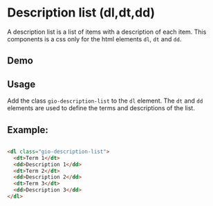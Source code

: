 
<Meta title="Components / Description list (dl,dt,dd) / README" />

# Description list (dl,dt,dd)

A description list is a list of items with a description of each item. This components is a css only for the html elements `dl`, `dt` and `dd`.


## Demo

<Story id="components-description-list-dl-dt-dd--default"/>

## Usage

Add the class `gio-description-list` to the `dl` element. The `dt` and `dd` elements are used to define the terms and descriptions of the list.

## Example:

```html

<dl class="gio-description-list">
  <dt>Term 1</dt>
  <dd>Description 1</dd>
  <dt>Term 2</dt>
  <dd>Description 2</dd>
  <dt>Term 3</dt>
  <dd>Description 3</dd>
</dl>

```
